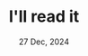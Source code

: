---
title: "I'll read it"
date: "27 Dec, 2024"
isDisplayDate: false
targetType: "_blank"
externalUrl: "https://manuelmoreale.com/i-ll-read-it"
description: "I don't care about the topic. Start a blog, write something, send it to me, and I'll read it. And you'll have your first reader."
---